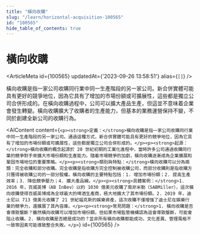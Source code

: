```yaml
---
title: "橫向收購"
slug: "/learn/horizontal-acquisition-100565"
id: "100565"
hide_table_of_contents: true
---
```



# 橫向收購

<ArticleMeta id={100565} updatedAt={'2023-09-26 13:58:51'} alias={`[]`} />
<div className='border-solid border-b border-t-0 my-4 border-[var(--ifm-color-gray-300)]' />

橫向收購是指一家公司收購同行業中同一生產階段的另一家公司。新合併實體可能具有更好的競爭地位，因為它具有了增加的市場份額或可擴展性，這些都是獨立公司合併形成的。在橫向收購過程中，公司可以擴大產品生產，但這並不意味着企業會發生轉變。橫向收購擴大了收購者的生產能力，但基本的業務運營保持不變，不同於創建全新公司的收購行為。

<AIContent content={`<p><strong>定義：</strong>橫向收購是指一家公司收購同行業中同一生產階段的另一家公司。通過這種方式，新合併實體可能具有更好的競爭地位，因為它具有了增加的市場份額或可擴展性，這些都是獨立公司合併形成的。</p><p><strong>起源：</strong>橫向收購的概念起源於 20 世紀初期的工業化進程中，當時許多公司通過收購同行業的競爭對手來擴大市場份額和生產能力。隨着市場競爭的加劇，橫向收購逐漸成為企業擴展和鞏固市場地位的重要策略。</p><p><strong>類別與特點：</strong>橫向收購可以分為兩類：完全收購和部分收購。完全收購是指收購方完全控制被收購公司，而部分收購則是指收購方只獲得被收購公司的一部分股權。橫向收購的主要特點包括：1. 增加市場份額；2. 提高生產效率；3. 降低競爭壓力；4. 擴大產品線。</p><p><strong>具體案例：</strong>1. 2016 年，百威英博（AB InBev）以約 1030 億美元收購了南非米勒（SABMiller），這次橫向收購使得百威英博成為全球最大的啤酒生產商，極大地擴大了其市場份額。2. 2019 年，迪士尼以 713 億美元收購了 21 世紀福克斯的娛樂資產，這次收購不僅增強了迪士尼在娛樂行業的競爭力，還擴展了其內容庫。</p><p><strong>常見問題：</strong>1. 橫向收購是否會導致壟斷？雖然橫向收購可以增加市場份額，但如果市場監管機構認為這會導致壟斷，可能會阻止收購。2. 橫向收購是否總是成功的？並非所有橫向收購都能成功，文化差異、管理風格不一致等因素可能導致整合失敗。</p>`} id={100565} />
